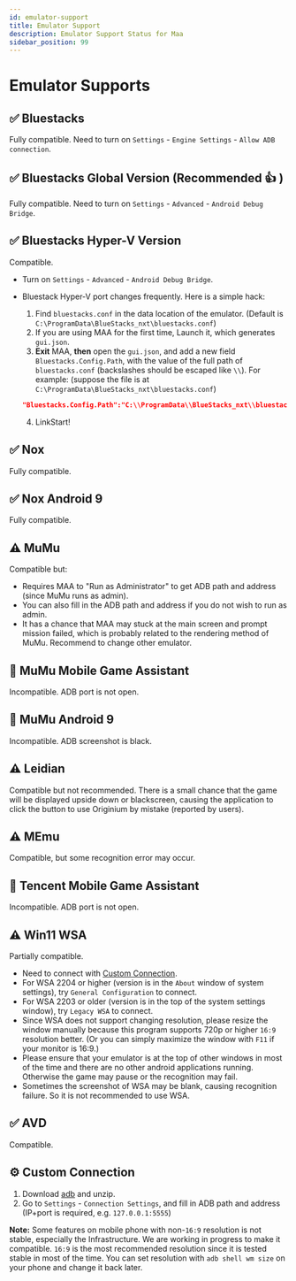 ```yaml
---
id: emulator-support
title: Emulator Support
description: Emulator Support Status for Maa
sidebar_position: 99
---
```


# Emulator Supports

## ✅ Bluestacks

Fully compatible. Need to turn on `Settings` - `Engine Settings` - `Allow ADB connection`.

## ✅ Bluestacks Global Version (Recommended 👍 )

Fully compatible. Need to turn on `Settings` - `Advanced` - `Android Debug Bridge`.

## ✅ Bluestacks Hyper-V Version

Compatible.

- Turn on `Settings` - `Advanced` - `Android Debug Bridge`.
- Bluestack Hyper-V port changes frequently. Here is a simple hack:

  1. Find `bluestacks.conf` in the data location of the emulator. (Default is `C:\ProgramData\BlueStacks_nxt\bluestacks.conf`)
  2. If you are using MAA for the first time, Launch it, which generates `gui.json`.
  3. **Exit** MAA, **then** open the `gui.json`, and add a new field `Bluestacks.Config.Path`, with the value of the full path of `bluestacks.conf` (backslashes should be escaped like `\\`).
     For example: (suppose the file is at `C:\ProgramData\BlueStacks_nxt\bluestacks.conf`)

  ```json
  "Bluestacks.Config.Path":"C:\\ProgramData\\BlueStacks_nxt\\bluestacks.conf",
  ```

  4. LinkStart!

## ✅ Nox

Fully compatible.

## ✅ Nox Android 9

Fully compatible.

## ⚠️ MuMu

Compatible but:

- Requires MAA to "Run as Administrator" to get ADB path and address (since MuMu runs as admin).
- You can also fill in the ADB path and address if you do not wish to run as admin.
- It has a chance that MAA may stuck at the main screen and prompt mission failed, which is probably related to the rendering method of MuMu. Recommend to change other emulator.

## 🚫 MuMu Mobile Game Assistant

Incompatible. ADB port is not open.

## 🚫 MuMu Android 9

Incompatible. ADB screenshot is black.

## ⚠️ Leidian

Compatible but not recommended. There is a small chance that the game will be displayed upside down or blackscreen, causing the application to click the button to use Originium by mistake (reported by users).

## ⚠️ MEmu

Compatible, but some recognition error may occur.

## 🚫 Tencent Mobile Game Assistant

Incompatible. ADB port is not open.

## ⚠️ Win11 WSA

Partially compatible.

- Need to connect with [Custom Connection](#custom-connection).
- For WSA 2204 or higher (version is in the `About` window of system settings), try `General Configuration` to connect.
- For WSA 2203 or older (version is in the top of the system settings window), try `Legacy WSA` to connect.
- Since WSA does not support changing resolution, please resize the window manually because this program supports 720p or higher `16:9` resolution better. (Or you can simply maximize the window with `F11` if your monitor is 16:9.)
- Please ensure that your emulator is at the top of other windows in most of the time and there are no other android applications running. Otherwise the game may pause or the recognition may fail.
- Sometimes the screenshot of WSA may be blank, causing recognition failure. So it is not recommended to use WSA.

## ✅ AVD

Compatible.

## ⚙️ Custom Connection

1. Download [adb](https://dl.google.com/android/repository/platform-tools-latest-windows.zip) and unzip.
2. Go to `Settings` - `Connection Settings`, and fill in ADB path and address (IP+port is required, e.g. `127.0.0.1:5555`)

**Note:** Some features on mobile phone with non-`16:9` resolution is not stable, especially the Infrastructure. We are working in progress to make it compatible. `16:9` is the most recommended resolution since it is tested stable in most of the time.
You can set resolution with `adb shell wm size` on your phone and change it back later.
